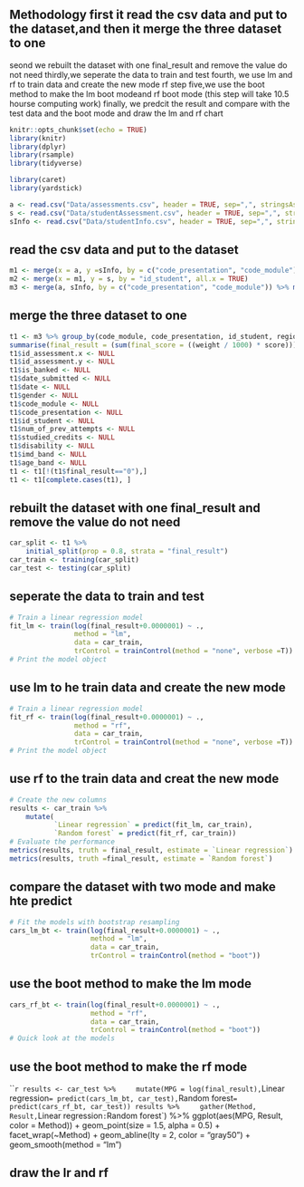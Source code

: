   
## Methodology first it read the csv data and put to the dataset,and then it merge the three dataset to one 
seond we rebuilt the dataset with one final_result and remove the value do not need 
thirdly,we seperate the data to train and test 
fourth, we use lm and rf to train data and create the new mode rf 
step five,we use the boot method to make the lm boot modeand rf boot mode (this step will take 10.5 hourse computing work)
finally, we predcit the result and compare with the test data and the boot mode and draw the lm and rf chart
  
  
```{r}
knitr::opts_chunk$set(echo = TRUE)
library(knitr)
library(dplyr)
library(rsample)
library(tidyverse)

library(caret)
library(yardstick)

```
  
```{r}
a <- read.csv("Data/assessments.csv", header = TRUE, sep=",", stringsAsFactors = FALSE)
s <- read.csv("Data/studentAssessment.csv", header = TRUE, sep=",", stringsAsFactors = FALSE)
sInfo <- read.csv("Data/studentInfo.csv", header = TRUE, sep=",", stringsAsFactors = FALSE)
```
## read the csv data and put to the dataset 
```{r}
m1 <- merge(x = a, y =sInfo, by = c("code_presentation", "code_module"), all.x = TRUE)
m2 <- merge(x = m1, y = s, by = "id_student", all.x = TRUE)
m3 <- merge(a, sInfo, by = c("code_presentation", "code_module")) %>% merge(s, by = "id_student")
```
## merge the three dataset to one 
```{r}
t1 <- m3 %>% group_by(code_module, code_presentation, id_student, region) %>% 
summarise(final_result = (sum(final_score = ((weight / 1000) * score))))  
t1$id_assessment.x <- NULL
t1$id_assessment.y <- NULL
t1$is_banked <- NULL
t1$date_submitted <- NULL
t1$date <- NULL
t1$gender <- NULL
t1$code_module <- NULL
t1$code_presentation <- NULL
t1$id_student <- NULL
t1$num_of_prev_attempts <- NULL
t1$studied_credits <- NULL
t1$disability <- NULL
t1$imd_band <- NULL
t1$age_band <- NULL
t1 <- t1[!(t1$final_result=="0"),]
t1 <- t1[complete.cases(t1), ]
```
## rebuilt the dataset with one final_result and remove the value do not need 
```{r}

car_split <- t1 %>%
    initial_split(prop = 0.8, strata = "final_result")
car_train <- training(car_split)
car_test <- testing(car_split)
```
## seperate the data to train and test 
```{r}

# Train a linear regression model
fit_lm <- train(log(final_result+0.0000001) ~ ., 
                method = "lm", 
                data = car_train,
                trControl = trainControl(method = "none", verbose =T))
# Print the model object
```
##   use lm to he train data and create the new mode

```{r}

# Train a linear regression model
fit_rf <- train(log(final_result+0.0000001) ~ ., 
                method = "rf", 
                data = car_train,
                trControl = trainControl(method = "none", verbose =T))
# Print the model object
```
## use rf to the train data and creat the new mode

```{r}

# Create the new columns
results <- car_train %>%
    mutate(
           `Linear regression` = predict(fit_lm, car_train),
           `Random forest` = predict(fit_rf, car_train))
# Evaluate the performance
metrics(results, truth = final_result, estimate = `Linear regression`)
metrics(results, truth =final_result, estimate = `Random forest`)
```
##  compare the  dataset with two mode and make hte predict 

```{r}

# Fit the models with bootstrap resampling
cars_lm_bt <- train(log(final_result+0.0000001) ~ ., 
                    method = "lm", 
                    data = car_train,
                    trControl = trainControl(method = "boot"))
```
## use the boot method to make the lm mode 

```{r}

cars_rf_bt <- train(log(final_result+0.0000001) ~ ., 
                    method = "rf", 
                    data = car_train,
                    trControl = trainControl(method = "boot"))
# Quick look at the models
```
## use the boot method to make the rf mode 
```{r}

results <- car_test %>%
    mutate(MPG = log(final_result),
           `Linear regression` = predict(cars_lm_bt, car_test),
           `Random forest` = predict(cars_rf_bt, car_test))
results %>%
    gather(Method, Result, `Linear regression`:`Random forest`) %>%
    ggplot(aes(MPG, Result, color = Method)) +
    geom_point(size = 1.5, alpha = 0.5) +
    facet_wrap(~Method) +
    geom_abline(lty = 2, color = "gray50") +
    geom_smooth(method = "lm")


## draw the lr and rf 